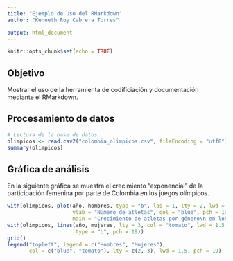 ```yaml
---
title: "Ejemplo de uso del RMarkdown"
author: "Kenneth Roy Cabrera Torres"

output: html_document
---
```


```r
knitr::opts_chunk$set(echo = TRUE)
```


## Objetivo

Mostrar el uso de la herramienta de codificiación y documentación 
mediante el RMarkdown.

## Procesamiento de datos

```r
# Lectura de la base de datos
olimpicos <- read.csv2("colombia_olimpicos.csv", fileEncoding = "utf8")
summary(olimpicos)
```

## Gráfica de análisis

En la siguiente gráfica se muestra el crecimiento "exponencial" de
la participación femenina por parte de Colombia en los juegos
olímpicos.


```r
with(olimpicos, plot(año, hombres, type = "b", las = 1, lty = 2, lwd = 1.5,
                     ylab = "Número de atletas", col = "blue", pch = 19,
                     main = "Crecimiento de atletas por género\n en los juegos olímpicos por Colombia"))
with(olimpicos, lines(año, mujeres, lty = 3, col = "tomato", lwd = 1.5, 
                      type = "b", pch = 19))
grid()
legend("topleft", legend = c("Hombres", "Mujeres"),
       col = c("blue", "tomato"), lty = c(2, 3), lwd = 1.5, pch = 19)

```
